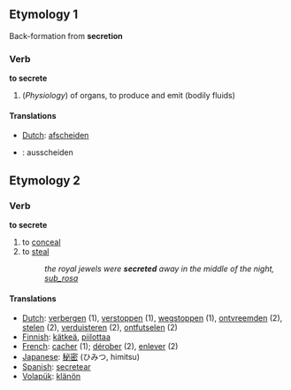==Etymology 1==
Back-formation from '''secretion'''

===Verb===
'''to secrete'''

#(''Physiology'') of organs, to produce and emit (bodily fluids)

====Translations====
*[[Dutch]]: [[afscheiden]]
*{{de}}: ausscheiden

==Etymology 2==

===Verb===
'''to secrete'''

#to [[conceal]]
#to [[steal]]
#:''the royal jewels were '''secreted''' away in the middle of the night, [[sub_rosa]]''

====Translations====
*[[Dutch]]: [[verbergen]] (1), [[verstoppen]] (1), [[wegstoppen]] (1), [[ontvreemden]] (2), [[stelen]] (2), [[verduisteren]] (2), [[ontfutselen]] (2)
*[[Finnish]]: [[kätkeä]], [[piilottaa]]
*[[French]]: [[cacher]] (1); [[dérober]] (2), [[enlever]] (2)
*[[Japanese]]: [[秘密]] (ひみつ, himitsu)
*[[Spanish]]: [[secretear]]
*[[Volapük]]: [[klänön]]